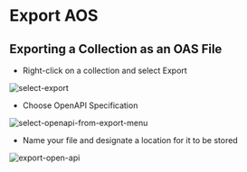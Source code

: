 
# Export AOS 

## Exporting a Collection as an OAS File <PremiumBadge />

- Right-click on a collection and select Export

![select-export](/screenshots/open-api/select-export.webp)

- Choose OpenAPI Specification

![select-openapi-from-export-menu](/screenshots/open-api/select-open-api-menu.webp)

- Name your file and designate a location for it to be stored

![export-open-api](/screenshots/open-api/export-api-spec.webp)